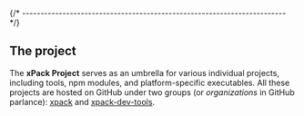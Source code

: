 



{/* ------------------------------------------------------------------------ */}

## The project

The **xPack Project** serves as an umbrella for
various individual projects, including tools, npm modules, and
platform-specific executables. All these projects are hosted on
GitHub under two groups (or
_organizations_ in GitHub parlance): [xpack](https://github.com/xpack/) and
[xpack-dev-tools](ttps://github.com/xpack-dev-tools/).

<TheProjectHistory />

<TheWebsite />

<TheAuthor />
